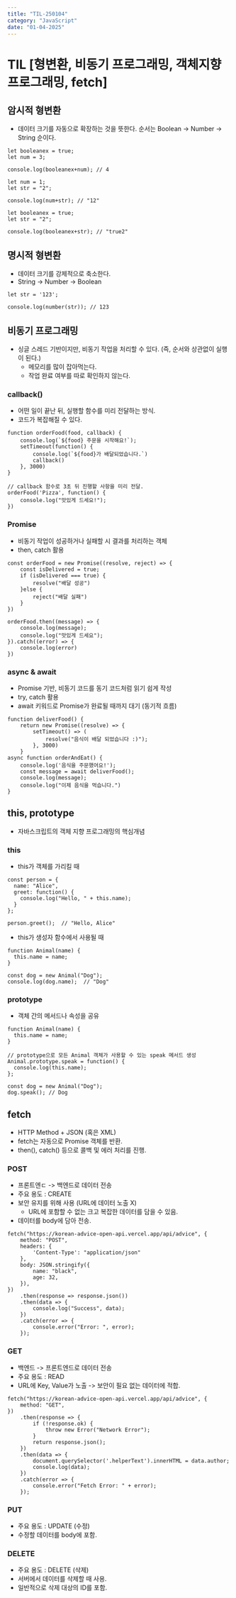 ```yaml
---
title: "TIL-250104"
category: "JavaScript"
date: "01-04-2025"
---
```

# TIL [형변환, 비동기 프로그래밍, 객체지향 프로그래밍, fetch]

## 암시적 형변환
* 데이터 크기를 자동으로 확장하는 것을 뜻한다. 순서는 Boolean -> Number -> String 순이다.
~~~ 
let booleanex = true; 
let num = 3;

console.log(booleanex+num); // 4
~~~

~~~
let num = 1;
let str = "2";

console.log(num+str); // "12"
~~~

~~~
let booleanex = true;
let str = "2";

console.log(booleanex+str); // "true2"
~~~

## 명시적 형변환
* 데이터 크기를 강제적으로 축소한다.
* String -> Number -> Boolean
~~~
let str = '123';

console.log(number(str)); // 123
~~~

## 비동기 프로그래밍
* 싱글 스레드 기반이지만, 비동기 작업을 처리할 수 있다. (즉, 순서와 상관없이 실행이 된다.)
    * 메모리를 많이 잡아먹는다.
    * 작업 완료 여부를 따로 확인하지 않는다.

### callback()
* 어떤 일이 끝난 뒤, 실행할 함수를 미리 전달하는 방식.
* 코드가 복잡해질 수 있다.
~~~
function orderFood(food, callback) {
    console.log(`${food} 주문을 시작해요!`);
    setTimeout(function() {
        console.log(`${food}가 배달되었습니다.`)
        callback()
    }, 3000)
}

// callback 함수로 3초 뒤 진행할 사항을 미리 전달.
orderFood('Pizza', function() {
    console.log("맛있게 드세요!");
})
~~~

### Promise
* 비동기 작업이 성공하거나 실패할 시 결과를 처리하는 객체
* then, catch 활용
~~~
const orderFood = new Promise((resolve, reject) => {
    const isDelivered = true;
    if (isDelivered === true) {
        resolve("배달 성공")
    }else {
        reject("배달 실패")
    }
})

orderFood.then((message) => {
    console.log(message);
    console.log("맛있게 드세요");
}).catch((error) => {
    console.log(error)
})
~~~

### async & await
* Promise 기반, 비동기 코드를 동기 코드처럼 읽기 쉽게 작성
* try, catch 활용
* await 키워드로 Promise가 완료될 때까지 대기 (동기적 흐름)
~~~
function deliverFood() {
    return new Promise((resolve) => {
        setTimeout() => (
            resolve("음식이 배달 되었습니다 :)");
        }, 3000)
    }
async function orderAndEat() {
    console.log('음식을 주문했어요!');
    const message = await deliverFood();
    console.log(message);
    console.log("이제 음식을 먹습니다.")
}
~~~

## this, prototype
* 자바스크립트의 객체 지향 프로그래밍의 핵심개념

### this

* this가 객체를 가리킬 때
~~~
const person = {
  name: "Alice",
  greet: function() {
    console.log("Hello, " + this.name);
  }
};

person.greet();  // "Hello, Alice"
~~~

* this가 생성자 함수에서 사용될 때
~~~
function Animal(name) {
  this.name = name;
}

const dog = new Animal("Dog");
console.log(dog.name);  // "Dog"
~~~

### prototype
* 객체 간의 메서드나 속성을 공유
~~~
function Animal(name) {
  this.name = name;
}

// prototype으로 모든 Animal 객체가 사용할 수 있는 speak 메서드 생성
Animal.prototype.speak = function() {
  console.log(this.name);
};

const dog = new Animal("Dog");
dog.speak(); // Dog
~~~

## fetch
* HTTP Method + JSON (혹은 XML)
* fetch는 자동으로 Promise 객체를 반환.
* then(), catch() 등으로 콜백 및 에러 처리를 진행.

### POST
* 프론트엔ㄷ -> 백엔드로 데이터 전송
* 주요 용도 : CREATE
* 보안 유지를 위해 사용 (URL에 데이터 노출 X)
    * URL에 포함할 수 없는 크고 복잡한 데이터를 담을 수 있음.
* 데이터를 body에 담아 전송.
~~~
fetch("https://korean-advice-open-api.vercel.app/api/advice", {
    method: "POST",
    headers: {
        'Content-Type': "application/json"
    },
    body: JSON.stringify({
        name: "black",
        age: 32,
    }),
})
    .then(response => response.json())
    .then(data => {
        console.log("Success", data);
    })
    .catch(error => {
        console.error("Error: ", error);
    });
~~~

### GET
* 백엔드 -> 프론트엔드로 데이터 전송
* 주요 용도 : READ
* URL에 Key, Value가 노출 -> 보안이 필요 없는 데이터에 적합.
~~~
fetch("https://korean-advice-open-api.vercel.app/api/advice", {
    method: "GET",
})
    .then(response => {
        if (!response.ok) {
            throw new Error("Network Error");
        }
        return response.json();
    })
    .then(data => {
        document.querySelector('.helperText').innerHTML = data.author;
        console.log(data);
    })
    .catch(error => {
        console.error("Fetch Error: " + error);
    });
~~~

### PUT
* 주요 용도 : UPDATE (수정)
* 수정할 데이터를 body에 포함.

### DELETE
* 주요 용도 : DELETE (삭제)
* 서버에서 데이터를 삭제할 때 사용.
* 일반적으로 삭제 대상의 ID를 포함.